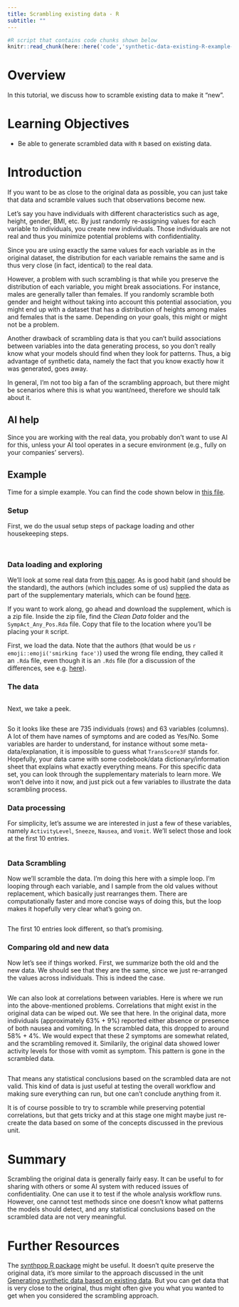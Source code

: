 ```yaml
---
title: Scrambling existing data - R
subtitle: ""
---
```




```r
#R script that contains code chunks shown below
knitr::read_chunk(here::here('code','synthetic-data-existing-R-example-code.R'))
```


# Overview
In this tutorial, we discuss how to scramble existing data to make it "new".


# Learning Objectives

* Be able to generate scrambled data with `R` based on existing data.



# Introduction

If you want to be as close to the original data as possible, you can just take that data and scramble values such that observations become new.

Let's say you have individuals with different characteristics such as age, height, gender, BMI, etc. By just randomly re-assigning values for each variable to individuals, you create new individuals. Those individuals are not real and thus you minimize potential problems with confidentiality. 

Since you are using exactly the same values for each variable as in the original dataset, the distribution for each variable remains the same and is thus very close (in fact, identical) to the real data.

However, a problem with such scrambling is that while you preserve the distribution of each variable, you might break associations. For instance, males are generally taller than females. If you randomly scramble both gender and height without taking into account this potential association, you might end up with a dataset that has a distribution of heights among males and females that is the same. Depending on your goals, this might or might not be a problem.

Another drawback of scrambling data is that you can't build associations between variables into the data generating process, so you don't really know what your models should find when they look for patterns. Thus, a big advantage of synthetic data, namely the fact that you know exactly how it was generated, goes away. 

In general, I'm not too big a fan of the scrambling approach, but there might be scenarios where this is what you want/need, therefore we should talk about it.



## AI help 

Since you are working with the real data, you probably don't want to use AI for this, unless your AI tool operates in a secure environment (e.g., fully on your companies' servers). 


## Example

Time for a simple example. You can find the code shown below in [this file](../../../code/synthetic-data-existing-R-exmaple-code.R).


### Setup

First, we do the usual setup steps of package loading and other housekeeping steps.

```r
```

```r
```

### Data loading and exploring

We'll look at some real data from [this paper](https://royalsocietypublishing.org/doi/10.1098/rspb.2020.0496). As is good habit (and should be the standard), the authors (which includes some of us) supplied the data as part of the supplementary materials, which can be found [here](https://datadryad.org/stash/dataset/doi:10.5061/dryad.51c59zw4v). 

If you want to work along, go ahead and download the supplement, which is a zip file. Inside the zip file, find the _Clean Data_ folder and the `SympAct_Any_Pos.Rda` file. Copy that file to the location where you'll be placing your `R` script. 

First, we load the data. Note that the authors (that would be us `r emoji::emoji('smirking face')`) used the wrong file ending, they called it an `.Rda` file, even though it is an `.Rds` file (for a discussion of the differences, see e.g. [here](http://www.sthda.com/english/wiki/saving-data-into-r-data-format-rds-and-rdata)).


### The data 

```r
```

Next, we take a peek.


```r
```

So it looks like these are 735 individuals (rows) and 63 variables (columns). A lot of them have names of symptoms and are coded as Yes/No. Some variables are harder to  understand, for instance without some meta-data/explanation, it is impossible to guess what `TransScore3F` stands for. Hopefully, your data came with some codebook/data dictionary/information sheet that explains what exactly everything means. For this specific data set, you can look through the supplementary materials to learn more. We won't delve into it now, and just pick out a few variables to illustrate the data scrambling process.


### Data processing

For simplicity, let's assume we are interested in just a few of these variables, namely `ActivityLevel`, `Sneeze`, `Nausea`, and `Vomit`. We'll select those and look at the first 10 entries.

```r
```


### Data Scrambling

Now we'll scramble the data. I'm doing this here with a simple loop. I'm looping through each variable, and I sample from the old values without replacement, which basically just rearranges them. There are computationally faster and more concise ways of doing this, but the loop makes it hopefully very clear what's going on.

```r
```

The first 10 entries look different, so that's promising.

### Comparing old and new data 

Now let's see if things worked. First, we summarize both the old and the new data. We should see that they are the same, since we just re-arranged the values across individuals. This is indeed the case.

```r
```


We can also look at correlations between variables. Here is where we run into the above-mentioned problems. Correlations that might exist in the original data can be wiped out. We see that here. In the original data, more individuals (approximately 63% + 9%) reported either absence or presence of both nausea and vomiting. In the scrambled data, this dropped to around 58% + 4%. We would expect that these 2 symptoms are somewhat related, and the scrambling removed it. Similarily, the original data showed lower activity levels for those with vomit as symptom. This pattern is gone in the scrambled data.

```r
```


That means any statistical conclusions based on the scrambled data are not valid. This kind of data is just useful at testing the overall workflow and making sure everything can run, but one can't conclude anything from it.

It is of course possible to try to scramble while preserving potential correlations, but that gets tricky and at this stage one might maybe just re-create the data based on some of the concepts discussed in the previous unit.

# Summary

Scrambling the original data is generally fairly easy. It can be useful to for sharing with others or some AI system with reduced issues of confidentiality. One can use it to test if the whole analysis workflow runs. However, one cannot test methods since one doesn't know what patterns the models should detect, and any statistical conclusions based on the scrambled data are not very meaningful.


# Further Resources

The [synthpop R package](https://www.synthpop.org.uk/index.html) might be useful. It doesn't quite preserve the original data, it's more similar to the approach discussed in the unit [Generating synthetic data based on existing data](../synthetic-data-new-existing-r/synthetic-data-new-existing-r.qmd). But you can get data that is very close to the original, thus might often give you what you wanted to get when you considered the scrambling approach.





